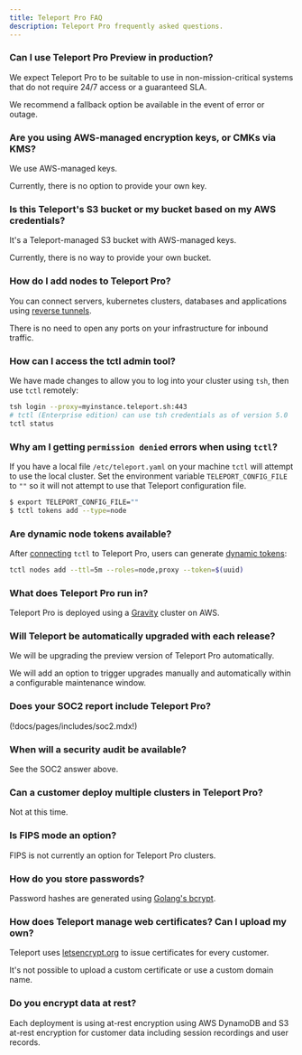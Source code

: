 ```yaml
---
title: Teleport Pro FAQ
description: Teleport Pro frequently asked questions.
---
```


### Can I use Teleport Pro Preview in production?

We expect Teleport Pro to be suitable to use in non-mission-critical systems that do not require 24/7 access or a guaranteed SLA. 

We recommend a fallback option be available in the event of error or outage.

### Are you using AWS-managed encryption keys, or CMKs via KMS?

We use AWS-managed keys. 

Currently, there is no option to provide your own key.

### Is this Teleport's S3 bucket or my bucket based on my AWS credentials?

It's a Teleport-managed S3 bucket with AWS-managed keys.

Currently, there is no way to provide your own bucket.

### How do I add nodes to Teleport Pro?

You can connect servers, kubernetes clusters, databases and applications using [reverse tunnels](../admin-guide.mdx#adding-a-node-located-behind-nat).

There is no need to open any ports on your infrastructure for inbound traffic.

### How can I access the tctl admin tool?

We have made changes to allow you to log into your cluster using `tsh`, then use `tctl` remotely:

```bash
tsh login --proxy=myinstance.teleport.sh:443
# tctl (Enterprise edition) can use tsh credentials as of version 5.0
tctl status
```

### Why am I getting `permission denied` errors when using `tctl`?

If you have a local file `/etc/teleport.yaml` on your machine `tctl` will attempt to use the local cluster. Set the environment variable `TELEPORT_CONFIG_FILE` to `""` so it will not attempt to use that Teleport configuration file.

```bash
$ export TELEPORT_CONFIG_FILE=""
$ tctl tokens add --type=node
```

### Are dynamic node tokens available?

After [connecting](#how-can-i-access-the-tctl-admin-tool) `tctl` to Teleport Pro, users can generate
[dynamic tokens](../admin-guide.mdx#short-lived-dynamic-tokens):

```bash
tctl nodes add --ttl=5m --roles=node,proxy --token=$(uuid)
```

### What does Teleport Pro run in?

Teleport Pro is deployed using a [Gravity](https://github.com/gravitational/gravity)
cluster on AWS.

### Will Teleport be automatically upgraded with each release?

We will be upgrading the preview version of Teleport Pro automatically.

We will add an option to trigger upgrades manually and automatically within a configurable maintenance window.

### Does your SOC2 report include Teleport Pro?

(!docs/pages/includes/soc2.mdx!)

### When will a security audit be available?

See the SOC2 answer above.

### Can a customer deploy multiple clusters in Teleport Pro?

Not at this time.

### Is FIPS mode an option?

FIPS is not currently an option for Teleport Pro clusters.

### How do you store passwords?

Password hashes are generated using [Golang's bcrypt](https://pkg.go.dev/golang.org/x/crypto/bcrypt).

### How does Teleport manage web certificates? Can I upload my own?

Teleport uses [letsencrypt.org](https://letsencrypt.org/) to issue certificates for every customer. 

It's not possible to upload a custom certificate or use a custom domain name.

### Do you encrypt data at rest?

Each deployment is using at-rest encryption using AWS DynamoDB and S3 at-rest encryption for customer data including session recordings and user records.
